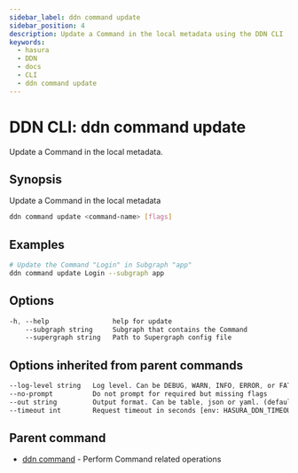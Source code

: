 ```yaml
---
sidebar_label: ddn command update
sidebar_position: 4
description: Update a Command in the local metadata using the DDN CLI
keywords:
  - hasura
  - DDN
  - docs
  - CLI
  - ddn command update
---
```


# DDN CLI: ddn command update

Update a Command in the local metadata.

## Synopsis

Update a Command in the local metadata

```bash
ddn command update <command-name> [flags]
```

## Examples

```bash
# Update the Command "Login" in Subgraph "app"
ddn command update Login --subgraph app
```

## Options

```sass
-h, --help                help for update
    --subgraph string     Subgraph that contains the Command
    --supergraph string   Path to Supergraph config file
```

## Options inherited from parent commands

```sass
--log-level string   Log level. Can be DEBUG, WARN, INFO, ERROR, or FATAL. (default "INFO")
--no-prompt          Do not prompt for required but missing flags
--out string         Output format. Can be table, json or yaml. (default "table")
--timeout int        Request timeout in seconds [env: HASURA_DDN_TIMEOUT] (default 100)
```

## Parent command

- [ddn command](/cli/commands/ddn_command) - Perform Command related operations
